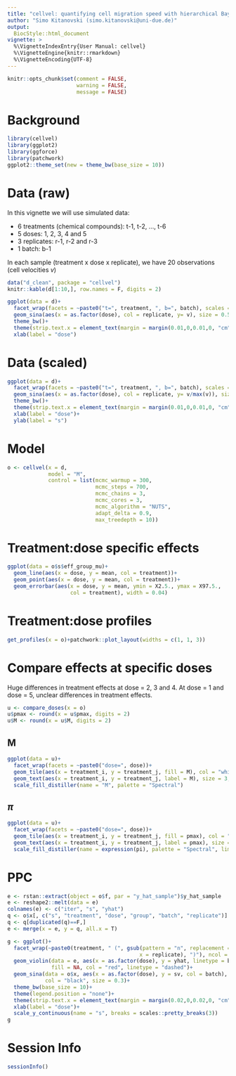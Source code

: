 ```yaml
---
title: "cellvel: quantifying cell migration speed with hierarchical Bayesian models"
author: "Simo Kitanovski (simo.kitanovski@uni-due.de)"
output:
  BiocStyle::html_document
vignette: >
  %\VignetteIndexEntry{User Manual: cellvel}
  %\VignetteEngine{knitr::rmarkdown}
  %\VignetteEncoding{UTF-8}
---
```



```r
knitr::opts_chunk$set(comment = FALSE, 
                      warning = FALSE, 
                      message = FALSE)
```


# Background

```r
library(cellvel)
library(ggplot2)
library(ggforce)
library(patchwork)
ggplot2::theme_set(new = theme_bw(base_size = 10))
```


# Data (raw)
In this vignette we will use simulated data: 
  
  * 6 treatments (chemical compounds): t-1, t-2, ..., t-6
  * 5 doses: 1, 2, 3, 4 and 5
  * 3 replicates: r-1, r-2 and r-3
  * 1 batch: b-1

In each sample (treatment x dose x replicate), we have 20 observations (cell 
velocities $v$)

```r
data("d_clean", package = "cellvel")
knitr::kable(d[1:10,], row.names = F, digits = 2)
```

```r
ggplot(data = d)+
  facet_wrap(facets = ~paste0("t=", treatment, ", b=", batch), scales = "free_y")+
  geom_sina(aes(x = as.factor(dose), col = replicate, y= v), size = 0.5)+
  theme_bw()+
  theme(strip.text.x = element_text(margin = margin(0.01,0,0.01,0, "cm")))+
  xlab(label = "dose")
```


# Data (scaled)

```r
ggplot(data = d)+
  facet_wrap(facets = ~paste0("t=", treatment, ", b=", batch), scales = "free_y")+
  geom_sina(aes(x = as.factor(dose), col = replicate, y= v/max(v)), size = 0.5)+
  theme_bw()+
  theme(strip.text.x = element_text(margin = margin(0.01,0,0.01,0, "cm")))+
  xlab(label = "dose")+
  ylab(label = "s")
```


# Model

```r
o <- cellvel(x = d,
             model = "M",
             control = list(mcmc_warmup = 300,
                            mcmc_steps = 700,
                            mcmc_chains = 3,
                            mcmc_cores = 3,
                            mcmc_algorithm = "NUTS",
                            adapt_delta = 0.9,
                            max_treedepth = 10))
```


# Treatment:dose specific effects

```r
ggplot(data = o$s$eff_group_mu)+
  geom_line(aes(x = dose, y = mean, col = treatment))+
  geom_point(aes(x = dose, y = mean, col = treatment))+
  geom_errorbar(aes(x = dose, y = mean, ymin = X2.5., ymax = X97.5., 
                    col = treatment), width = 0.04)
```



# Treatment:dose profiles

```r
get_profiles(x = o)+patchwork::plot_layout(widths = c(1, 1, 3))
```




# Compare effects at specific doses
Huge differences in treatment effects at dose = 2, 3 and 4. At dose = 1 and 
dose = 5, unclear differences in treatment effects.

```r
u <- compare_doses(x = o)
u$pmax <- round(x = u$pmax, digits = 2)
u$M <- round(x = u$M, digits = 2)
```


## M

```r
ggplot(data = u)+
  facet_wrap(facets = ~paste0("dose=", dose))+
  geom_tile(aes(x = treatment_i, y = treatment_j, fill = M), col = "white")+
  geom_text(aes(x = treatment_i, y = treatment_j, label = M), size = 3, col = "black")+
  scale_fill_distiller(name = "M", palette = "Spectral")
```


## $\pi$

```r
ggplot(data = u)+
  facet_wrap(facets = ~paste0("dose=", dose))+
  geom_tile(aes(x = treatment_i, y = treatment_j, fill = pmax), col = "white")+
  geom_text(aes(x = treatment_i, y = treatment_j, label = pmax), size = 3, col = "black")+
  scale_fill_distiller(name = expression(pi), palette = "Spectral", limits = c(0, 1))
```




# PPC

```r
e <- rstan::extract(object = o$f, par = "y_hat_sample")$y_hat_sample
e <- reshape2::melt(data = e)
colnames(e) <- c("iter", "s", "yhat")
q <- o$x[, c("s", "treatment", "dose", "group", "batch", "replicate")]
q <- q[duplicated(q)==F,]
e <- merge(x = e, y = q, all.x = T)

g <- ggplot()+
  facet_wrap(~paste0(treatment, " (", gsub(pattern = "n", replacement = '', 
                                          x = replicate), ")"), ncol = 3, scales = "free")+
  geom_violin(data = e, aes(x = as.factor(dose), y = yhat, linetype = batch), 
              fill = NA, col = "red", linetype = "dashed")+
  geom_sina(data = o$x, aes(x = as.factor(dose), y = sv, col = batch), 
            col = "black", size = 0.3)+
  theme_bw(base_size = 10)+
  theme(legend.position = "none")+
  theme(strip.text.x = element_text(margin = margin(0.02,0,0.02,0, "cm")))+
  xlab(label = "dose")+
  scale_y_continuous(name = "s", breaks = scales::pretty_breaks(3))
g
```



# Session Info

```r
sessionInfo()
```

